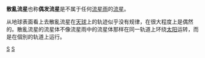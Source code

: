 '''散亂流星'''也称'''偶发流星'''是不属于任何[[流星雨|流星雨]]的[[流星|流星]]。

从地球表面看上去散亂流星在[[天球|天球]]上的轨迹似乎没有规律，在很大程度上是偶然的。散亂流星的流星体不像流星雨中的流星体那样在同一轨道上环绕[[太阳|太阳]]运转，而是在個別的轨道上运行。

{{流星雨}}
[[Category:流星體|S]]
[[Category:流星雨|S]]
